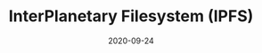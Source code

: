 ---
title: InterPlanetary Filesystem (IPFS)
category: Partners
status: publish
date: 2020-09-24
slug: IPFS is a protocol for storing and sharing data in a distributed file system || Data Storage partner (USA)
website: https://docs.ipfs.io/concepts/case-study-iotex/
twitter:
logo: /img/InterPlanetary Filesystem (IPFS).png
featured_img: https://wp.gcap1.iotex.io/wp-content/uploads/2020/10/ipfs.jpg
telegram:
---